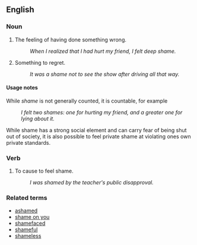 ==English==

===Noun===
# The feeling of having done something wrong.
#: ''When I realized that I had hurt my friend, I felt deep shame.''
# Something to regret.
#: ''It was a shame not to see the show after driving all that way.''

====Usage notes====

While ''shame'' is not generally counted, it is countable, for example
: ''I felt two shames: one for hurting my friend, and a greater one for lying about it.''
While shame has a strong social element and can carry fear of being shut out of society, it is also possible to feel private shame at violating ones own private standards.

===Verb===
# To cause to feel shame.
#: ''I was shamed by the teacher's public disapproval.''

===Related terms===
*[[ashamed]]
*[[shame on you]]
*[[shamefaced]]
*[[shameful]]
*[[shameless]]